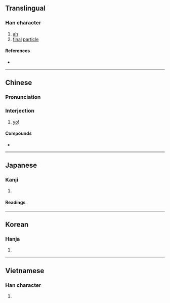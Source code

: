 {{character info/new}}
{{also|哟}}
==Translingual==

===Han character===
{{Han char|rn=30|rad=口|as=09|sn=12|four=67020|canj=RVFI|ids=⿰口約}}

# [[ah]]
# [[final]] [[particle]]

====References====
* {{Han ref|kx=0201.121|dkj=04021|dj=0424.020|hdz=10663.120|uh=55B2|ud=21938|bh=B3E9|bd=46057}}

----

==Chinese==
{{zh-forms|s=哟}}

===Pronunciation===
{{zh-pron
|m=yo
|c=jo1
|h=pfs=
|md=
|mn=io
|w=
|cat=intj
}}

===Interjection===
{{zh-interj}}

# [[yo]]!

====Compounds====
* {{zh-l|嗨喲}}

----

==Japanese==

===Kanji===
{{ja-kanji|grade=|rs=口09}}

# {{defn|lang=ja|sort=口09}}

====Readings====
{{ja-readings
|goon=やく
|kanon=やく
|kun=}}

----

==Korean==

===Hanja===
{{ko-hanja|hangeul=약|rv=yak|mr=yak}}

# {{defn|lang=ko|sort=口09}}

----

==Vietnamese==

===Han character===
{{vi-hantu|[[ước]], [[dục]]|rs=口09}}

# {{defn|lang=vi|sort=口09}}